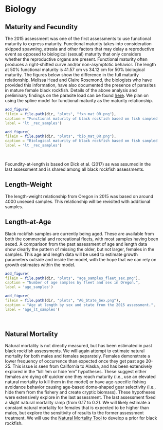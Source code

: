 

# Biology

## Maturity and Fecundity

The 2015 assessment was one of the first assessments to use functional maturity to express maturity. Functional maturity takes into consideration skipped spawning, atresia and other factors that may delay a reproductive event as opposed to biological (sexual) maturity that only considers whether the reproductive organs are present. Functional maturity often produces a right-shifted curve and/or non-asymptotic behavior. The length at 50% functional maturity is 41.57 cm vs 34.12 cm for 50% biological maturity. The figures below show the difference in the full maturity relationship. Melissa Head and Claire Rosemond, the biologists who have provided this information, have also documented the presence of parasites in mature female black rockfish. Details of the above analysis and preliminary findings on the parasite load can be found [here](https://github.com/shcaba/Sebastes_melanops_OR/blob/main/docs/Pre_assessment/plots/Black_Rockfish_prelimiary_maturity_analysis.pdf). We plan on using the spline model for functional maturity as the maturity relationship.

```r
add_figure(
filein = file.path(dir, "plots", "fxn_mat_OR.png"), 
caption = "Functional maturity of black rockfish based on fish sampled in Oregon from 2014-2021.",
label = 'lt _rec_samples')

```

```r
add_figure(
filein = file.path(dir, "plots", "bio_mat_OR.png"), 
caption = "Biological maturity of black rockfish based on fish sampled in Oregon from 2014-2021.",
label = 'lt _rec_samples')

```
\

Fecundity-at-length is based on Dick et al. (2017) as was assumed in the last assessment and is shared among all black rockfish assessments.

## Length-Weight

The length-weight relationship from Oregon in 2015 was based on around 4000 unsexed samples. This relationship will be revisited with additional samples.


## Length-at-Age

Black rockfish samples are currently being aged. These are available from both the commercial and recreational fleets, with most samples having been sexed. A comparison from the past assessment of age and length data show clearly the pattern of missing the older, but not larger, females in the samples. This age and length data will be used to estimate growth parameters outside and inside the model, with the hope that we can rely on growth estimates within the model.

```r
add_figure(
filein = file.path(dir, "plots", "age_samples_fleet_sex.png"), 
caption = "Number of age samples by fleet and sex in Oregon.",
label = 'age_samples')

```

```r
add_figure(
filein = file.path(dir, "plots", "AG_State_Sex.png"), 
caption = "Age at length by sex and state from the 2015 assessment.",
label = 'age_lt_samples')

```
\

## Natural Mortality

Natural mortality is not directly measured, but has been estimated in past black rockfish assessments. We will again attempt to estimate natural mortality for both males and females separately. Females demonstrate a lower frequency of occurrence than expected once they get past age 20-25. This issue is seen from California to Alaska, and has been extensively explored in the "kill 'em or hide 'em" hypotheses. These suggest either females are dying off quicker one they reach maturity (i.e., use an elevated natural mortality to kill them in the model) or have age-specific fishing avoidance behavior causing age-based dome-shaped gear selectivity (i.e., hide them from the fishery and create cryptic biomass). These hypotheses were extensively explore in the last assessment. The last assessment fixed a slight natural mortality ramp (from 0.17 to 0.2). We will likely estimate a constant natural mortality for females that is expected to be higher than males, but explore the sensitivity of results to the former assessment treatment. We will use the [Natural Mortality Tool](https://connect.fisheries.noaa.gov/natural-mortality-tool/) to develop a prior for black rockfish.  


